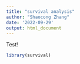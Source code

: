 ```yaml
---
title: "survival analysis"
author: "Shaocong Zhang"
date: '2022-09-29'
output: html_document
---
```


Test!

```r
library(survival)
```
